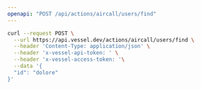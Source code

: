 ```yaml
---
openapi: "POST /api/actions/aircall/users/find"
---
```


<RequestExample>

```bash Request
curl --request POST \
  --url https://api.vessel.dev/actions/aircall/users/find \
  --header 'Content-Type: application/json' \
  --header 'x-vessel-api-token: ' \
  --header 'x-vessel-access-token: '\
  --data '{
  "id": "dolore"
}'
```

</RequestExample>
